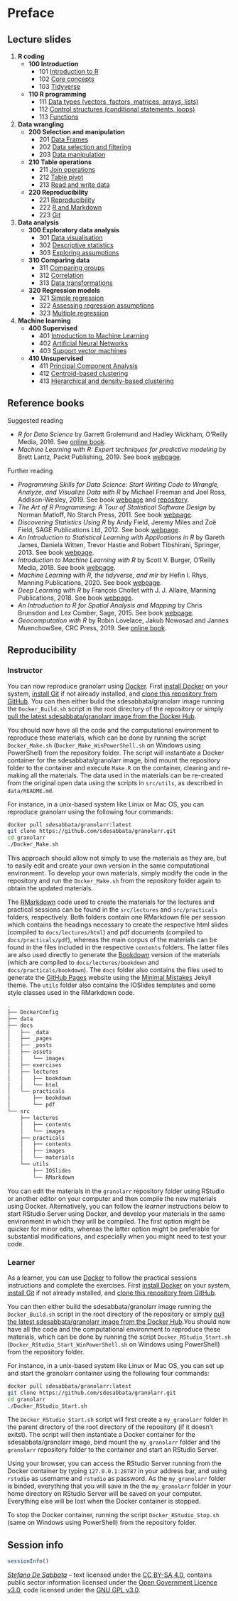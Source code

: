 # Preface {-}

## Lecture slides {-}

1. **R coding**
    - **100 Introduction**
        - 101 [Introduction to R](slides/101-introduction.html)
        - 102 [Core concepts](slides/102-core-concepts.html)
        - 103 [Tidyverse](slides/103-tidyverse.html)
    - **110 R programming**
        - 111 [Data types (vectors, factors, matrices, arrays, lists)](slides/111-data-types.html)
        - 112 [Control structures (conditional statements, loops)](slides/112-control-structures.html)
        - 113 [Functions](slides/113-functions.html)
2. **Data wrangling**
    - **200 Selection and manipulation**
        - 201 [Data Frames](slides/201-data-frames.html)
        - 202 [Data selection and filtering](slides/202-selection-filtering.html)
        - 203 [Data manipulation](slides/203-data-manipulation.html)
    - **210 Table operations**
        - 211 [Join operations](slides/211-data-join.html)
        - 212 [Table pivot](slides/212-tidy-data.html)
        - 213 [Read and write data](slides/213-read-write.html)
    - **220 Reproducibility**
        - 221 [Reproducibility](slides/221-reproducibility.html)
        - 222 [R and Markdown](slides/222-rmarkdown.html)
        - 223 [Git](slides/223-git.html)
3. **Data analysis**
    - **300 Exploratory data analysis**
        - 301 [Data visualisation](slides/301-data-visualisation.html)
        - 302 [Descriptive statistics](slides/302-descriptive-stats.html)
        - 303 [Exploring assumptions](slides/303-exploring-assumptions.html)
    - **310 Comparing data** 
        - 311 [Comparing groups](slides/311-comparing-means.html)
        - 312 [Correlation](slides/312-correlation.html)
        - 313 [Data transformations](slides/313-data-transformations.html)
    - **320 Regression models**
        - 321 [Simple regression](slides/321-regression.html)
        - 322 [Assessing regression assumptions](slides/322-regression-assessing.html)
        - 323 [Multiple regression](slides/323-regression-multiple.html)
4. **Machine learning**
    - **400 Supervised**
        - 401 [Introduction to Machine Learning](slides/401-machine-learning-intro.html)
        - 402 [Artificial Neural Networks](slides/402-neural-networks.html)
        - 403 [Support vector machines](slides/403-support-vector-machines.html)
    - **410 Unsupervised**
        - 411 [Principal Component Analysis](slides/411-principal-components.html)
        - 412 [Centroid-based clustering](slides/412-clustering-centroid.html)
        - 413 [Hierarchical and density-based clustering](slides/413-clustering-hierarchical-density.html)


## Reference books {-}

Suggested reading

- *R for Data Science* by Garrett Grolemund and Hadley Wickham, O'Reilly Media, 2016. See [online book](https://r4ds.had.co.nz/).
- *Machine Learning with R: Expert techniques for predictive modeling* by Brett Lantz, Packt Publishing, 2019. See book [webpage](https://subscription.packtpub.com/book/big_data_and_business_intelligence/9781788295864).

Further reading

- *Programming Skills for Data Science: Start Writing Code to Wrangle, Analyze, and Visualize Data with R* by Michael Freeman and Joel Ross, Addison-Wesley, 2019. See book [webpage](https://www.pearson.com/us/higher-education/program/Freeman-Programming-Skills-for-Data-Science-Start-Writing-Code-to-Wrangle-Analyze-and-Visualize-Data-with-R/PGM2047488.html) and [repository](https://programming-for-data-science.github.io/).
- *The Art of R Programming: A Tour of Statistical Software Design* by Norman Matloff, No Starch Press, 2011. See book [webpage](https://nostarch.com/artofr.htm).
- *Discovering Statistics Using R* by Andy Field, Jeremy Miles and Zoë Field, SAGE Publications Ltd, 2012. See book [webpage](https://www.discoveringstatistics.com/books/discovering-statistics-using-r/).
- *An Introduction to Statistical Learning with Applications in R* by Gareth James, Daniela Witten, Trevor Hastie and Robert Tibshirani, Springer, 2013. See book [webpage](http://faculty.marshall.usc.edu/gareth-james/ISL/).
- *Introduction to Machine Learning with R* by Scott V. Burger, O'Reilly Media, 2018. See book [webpage](https://www.oreilly.com/library/view/introduction-to-machine/9781491976432/).
- *Machine Learning with R, the tidyverse, and mlr* by Hefin I. Rhys, Manning Publications, 2020. See book [webpage](https://www.manning.com/books/machine-learning-with-r-the-tidyverse-and-mlr).
- *Deep Learning with R* by François Chollet with J. J. Allaire, Manning Publications, 2018. See book [webpage](https://www.manning.com/books/deep-learning-with-r?query=deep%20learning%20with%20r).
- *An Introduction to R for Spatial Analysis and Mapping* by Chris Brunsdon and Lex Comber, Sage, 2015. See book [webpage](https://uk.sagepub.com/en-gb/eur/an-introduction-to-r-for-spatial-analysis-and-mapping/book241031).
- *Geocomputation with R* by Robin Lovelace, Jakub Nowosad and Jannes MuenchowSee, CRC Press, 2019. See [online book](https://geocompr.robinlovelace.net/).



## Reproducibility {-}

### Instructor {-}

You can now reproduce granolarr using [Docker](https://www.docker.com/). First [install Docker](https://docs.docker.com/get-docker/) on your system, [install Git](https://git-scm.com/downloads) if not already installed, and [clone this repository from GitHub](https://github.com/sdesabbata/granolarr). You can then either build the sdesabbata/granolarr image running the `Docker_Build.sh` script in the root directory of the repository or simply [pull the latest sdesabbata/granolarr image from the Docker Hub](https://hub.docker.com/repository/docker/sdesabbata/granolarr).

You should now have all the code and the computational environment to reproduce these materials, which can be done by running the script `Docker_Make.sh` (`Docker_Make_WinPowerShell.sh` on Windows using PowerShell) from the repository folder. The script will instantiate a Docker container for the sdesabbata/granolarr image, bind mount the repository folder to the container and execute `Make.R` on the container, clearing and re-making all the materials. The data used in the materials can be re-created from the original open data using the scripts in `src/utils`, as described in `data/README.md`.

For instance, in a unix-based system like Linux or Mac OS, you can reproduce granolarr using the following four commands:

```bash
docker pull sdesabbata/granolarr:latest
git clone https://github.com/sdesabbata/granolarr.git
cd granolarr
./Docker_Make.sh
```

This approach should allow not simply to use the materials as they are, but to easily edit and create your own version in the same computational environment. To develop your own materials, simply modify the code in the repository and run the `Docker_Make.sh` from the repository folder again to obtain the updated materials. 

The [RMarkdown](https://rmarkdown.rstudio.com/) code used to create the materials for the lectures and practical sessions can be found in the `src/lectures` and `src/practicals` folders, respectively. Both folders contain one RMarkdown file per session which contains the headings necessary to create the respective html slides  (compiled to `docs/lectures/html`) and pdf documents (compiled to `docs/practicals/pdf`), whereas the main corpus of the materials can be found in the files included in the respective `contents` folders. The latter files are also used directly to generate the [Bookdown](https://bookdown.org/) version of the materials (which are compiled to `docs/lectures/bookdown` and `docs/practicals/bookdown`). The `docs` folder also contains the files used to generate the [GitHub Pages](https://pages.github.com/) website using the [Minimal Mistakes](https://mmistakes.github.io/minimal-mistakes/) Jekyll theme. The `utils` folder also contains the IOSlides templates and some style classes used in the RMarkdown code.

```bash
.
├── DockerConfig
├── data
├── docs
│   ├── _data
│   ├── _pages
│   ├── _posts
│   ├── assets
│   │   └── images
│   ├── exercises
│   ├── lectures
│   │   ├── bookdown
│   │   └── html
│   └── practicals
│       ├── bookdown
│       └── pdf
└── src
    ├── lectures
    │   ├── contents
    │   └── images
    ├── practicals
    │   ├── contents
    │   ├── images
    │   └── materials
    └── utils
        ├── IOSlides
        └── RMarkdown
```

You can edit the materials in the `granolarr` repository folder using RStudio or another editor on your computer and then compile the new materials using Docker. Alternatively, you can follow the *learner* instructions below to start RStudio Server using Docker, and develop your materials in the same environment in which they will be compiled. The first option might be quicker for minor edits, whereas the latter option might be preferable for substantial modifications, and especially when you might need to test your code.


### Learner {-}

As a learner, you can use [Docker](https://www.docker.com/) to follow the practical sessions instructions and complete the exercises. First [install Docker](https://docs.docker.com/get-docker/) on your system, [install Git](https://git-scm.com/downloads) if not already installed, and [clone this repository from GitHub](https://github.com/sdesabbata/granolarr). 

You can then either build the sdesabbata/granolarr image running the `Docker_Build.sh` script in the root directory of the repository or simply [pull the latest sdesabbata/granolarr image from the Docker Hub](https://hub.docker.com/repository/docker/sdesabbata/granolarr).You should now have all the code and the computational environment to reproduce these materials, which can be done by running the script `Docker_RStudio_Start.sh` (`Docker_RStudio_Start_WinPowerShell.sh` on Windows using PowerShell) from the repository folder. 


For instance, in a unix-based system like Linux or Mac OS, you can set up and start the granolarr container using the following four commands:

```bash
docker pull sdesabbata/granolarr:latest
git clone https://github.com/sdesabbata/granolarr.git
cd granolarr
./Docker_RStudio_Start.sh
```

The `Docker_RStudio_Start.sh` script will first create a `my_granolarr` folder in the parent directory of the root directory of the repository (if it doesn't exitst). The script will then instantiate a Docker container for the sdesabbata/granolarr image, bind mount the `my_granolarr` folder and the `granolarr` repository folder to the container and start an RStudio Server.

Using your browser, you can access the RStudio Server running from the Docker container by typing `127.0.0.1:28787` in your address bar, and using `rstudio` as username and `rstudio` as password. As the `my_granolarr` folder is binded, everything that you will save in the the `my_granolarr` folder in your home directory on RStudio Server will be saved on your computer. Everything else will be lost when the Docker container is stopped.

To stop the Docker container, running the script `Docker_RStudio_Stop.sh` (same on Windows using PowerShell) from the repository folder.



## Session info {-}
```r
sessionInfo()
```




*[Stefano De Sabbata](https://sdesabbata.github.io/)* -- text licensed under the [CC BY-SA 4.0](https://creativecommons.org/licenses/by-sa/4.0/), contains public sector information licensed under the [Open Government Licence v3.0](http://www.nationalarchives.gov.uk/doc/open-government-licence), code licensed under the [GNU GPL v3.0](https://www.gnu.org/licenses/gpl-3.0.html).
